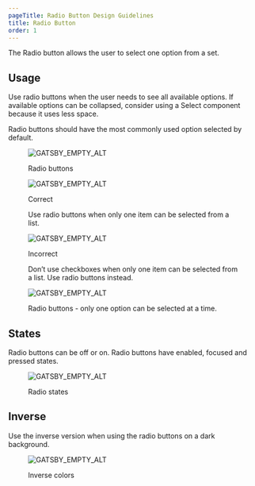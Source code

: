 ```yaml
---
pageTitle: Radio Button Design Guidelines
title: Radio Button
order: 1
---
```



<PageContent componentName="radio_button" type="design">

<LeadParagraph>The Radio button allows the user to select one option from a set.</LeadParagraph>

## Usage

Use radio buttons when the user needs to see all available options. If available options can be collapsed, consider using a Select component because it uses less space.

Radio buttons should have the most commonly used option selected by default.

<figure>
  <div class="image-container">
    <img
      src="../../images/selection-controls/Radio-buttons-example.png"
      alt="GATSBY_EMPTY_ALT"
    />
  </div>
  <figcaption>
    <p>Radio buttons</p>
  </figcaption>
</figure>
<div class="two-col">
  <div class="row">
    <div class="col col-1">
      <figure>
        <img
          src="../../images/selection-controls/Radio-select-only-one.png"
          alt="GATSBY_EMPTY_ALT"
        />
        <figcaption>
          <p class="title title-correct">Correct</p>
          <p>
            Use radio buttons when only one item can be selected from a list.
          </p>
        </figcaption>
      </figure>
    </div>
    <div class="col col-2">
      <figure>
        <img
          src="../../images/selection-controls/Radio-select-only-one-incorrect.png"
          alt="GATSBY_EMPTY_ALT"
        />
        <figcaption>
          <p class="title title-incorrect">Incorrect</p>
          <p>
            Don’t use checkboxes when only one item can be selected from a list.
            Use radio buttons instead.
          </p>
        </figcaption>
      </figure>
    </div>
  </div>
</div>
<figure>
  <div class="image-container">
    <img src="../../images/selection-controls/Radio-example-2.png" alt="GATSBY_EMPTY_ALT" />
  </div>
  <figcaption>
    <p>Radio buttons - only one option can be selected at a time.</p>
  </figcaption>
</figure>

## States

Radio buttons can be off or on. Radio buttons have enabled, focused and pressed states.

<figure>
  <div class="image-container">
    <img src="../../images/selection-controls/Radio-states.png" alt="GATSBY_EMPTY_ALT" />
  </div>
  <figcaption>
    <p>Radio states</p>
  </figcaption>
</figure>

## Inverse

Use the inverse version when using the radio buttons on a dark background.

<figure>
  <div class="image-container">
    <img src="../../images/selection-controls/Radio-inverse.png" alt="GATSBY_EMPTY_ALT" />
  </div>
  <figcaption>
    <p>Inverse colors</p>
  </figcaption>
</figure>

</PageContent>
